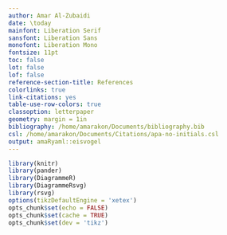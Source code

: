 ```yaml
---
author: Amar Al-Zubaidi
date: \today
mainfont: Liberation Serif
sansfont: Liberation Sans
monofont: Liberation Mono
fontsize: 11pt
toc: false
lot: false
lof: false
reference-section-title: References
colorlinks: true
link-citations: yes
table-use-row-colors: true
classoption: letterpaper
geometry: margin = 1in
bibliography: /home/amarakon/Documents/bibliography.bib
csl: /home/amarakon/Documents/Citations/apa-no-initials.csl
output: amaRyaml::eisvogel
---
```

```r
library(knitr)
library(pander)
library(DiagrammeR)
library(DiagrammeRsvg)
library(rsvg)
options(tikzDefaultEngine = 'xetex')
opts_chunk$set(echo = FALSE)
opts_chunk$set(cache = TRUE)
opts_chunk$set(dev = 'tikz')
```
